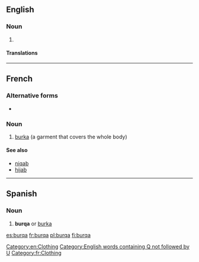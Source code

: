 ==English==

===Noun===
{{en-noun}}

# {{alternative form of|burka}}

====Translations====
{{trans-see|burka}}

[[Category:en:Clothing]]
[[Category:English words containing Q not followed by U]]

----

==French==
{{wikipedia|lang=fr}}

===Alternative forms===
* {{l|fr|burka}}

===Noun===
{{fr-noun|f}}

# [[burka]] (a garment that covers the whole body)

====See also====
* [[niqab]]
* [[hijab]]

[[Category:fr:Clothing]]

----

==Spanish==

===Noun===
{{es-noun-m}}

# '''burqa''' or [[burka]]

[[es:burqa]]
[[fr:burqa]]
[[pl:burqa]]
[[fi:burqa]]